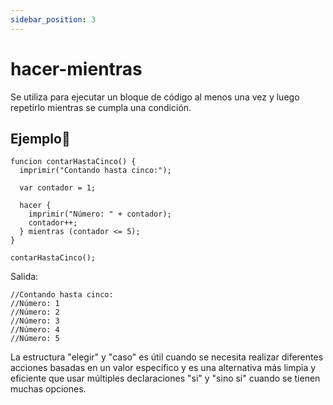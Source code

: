 ```yaml
---
sidebar_position: 3
---
```



# hacer-mientras
Se utiliza para ejecutar un bloque de código al menos una vez y luego repetirlo mientras se cumpla una condición.

## Ejemplo📝

```dummy
funcion contarHastaCinco() {
  imprimir("Contando hasta cinco:");

  var contador = 1;

  hacer {
    imprimir("Número: " + contador);
    contador++;
  } mientras (contador <= 5);
}

contarHastaCinco();
```
Salida:

```dummy
//Contando hasta cinco:
//Número: 1
//Número: 2
//Número: 3
//Número: 4
//Número: 5
```
La estructura "elegir" y "caso" es útil cuando se necesita realizar diferentes acciones basadas en un valor específico y es una alternativa más limpia y eficiente que usar múltiples declaraciones "si"  y "sino si" cuando se tienen muchas opciones.